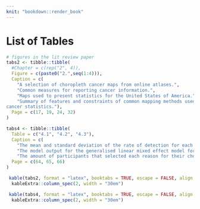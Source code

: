 ```yaml
---
knit: "bookdown::render_book"
---
```


# List of Tables {-}

```r
# figures in the lit review paper
tabs2 <- tibble::tibble(
  #Chapter = c(rep("2", 4)),
  Figure = c(paste0("2.",seq(1:4))),
  Caption = c(
    "A selection of choropleth cancer maps from online atlases.",
    "Common measures for reporting cancer information.",
    "Maps used to present statistics for the United States of America.",
    "Summary of features and constraints of common mapping methods used to display
cancer statistics."),
  Page = c(17, 19, 24, 32)
)

tabs4 <- tibble::tibble(
  Table = c("4.1", "4.2", "4.3"),
  Caption = c(
    "The mean and standard deviation of the rate of detection for each trend model, calculated for the choropleth and hexagon tile map displays.",
    "The model output for the generalised linear mixed effect model for detection rate.",
    "The amount of participants that selected each reason for their choice of plot when looking at each trend model shown in Choropleth and Hexagon Tile maps."),
  Page = c(64, 65, 66)
)
```


```r
 kable(tabs2, format = "latex", booktabs = TRUE, escape = FALSE, align = "rlr") %>% 
  kableExtra::column_spec(2, width = "30em")
```

```r
 kable(tabs4, format = "latex", booktabs = TRUE, escape = FALSE, align = "rlr") %>% 
  kableExtra::column_spec(2, width = "30em")
```


